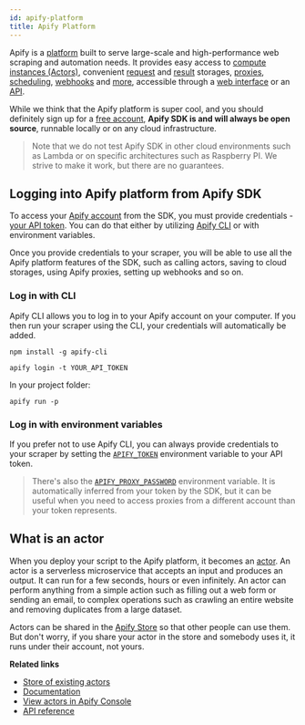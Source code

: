 ```yaml
---
id: apify-platform
title: Apify Platform
---
```



Apify is a [platform](https://apify.com) built to serve large-scale and high-performance web scraping
and automation needs. It provides easy access to [compute instances (Actors)](#what-is-an-actor),
convenient [request](../guides/request-storage) and [result](../guides/result-storage) storages, [proxies](../guides/proxy-management),
[scheduling](https://docs.apify.com/scheduler), [webhooks](https://docs.apify.com/webhooks)
and [more](https://docs.apify.com/), accessible through a [web interface](https://console.apify.com)
or an [API](https://docs.apify.com/api).

While we think that the Apify platform is super cool, and you should definitely sign up for a
[free account](https://console.apify.com/sign-up), **Apify SDK is and will always be open source**,
runnable locally or on any cloud infrastructure.

> Note that we do not test Apify SDK in other cloud environments such as Lambda or on specific
> architectures such as Raspberry PI. We strive to make it work, but there are no guarantees.

## Logging into Apify platform from Apify SDK

To access your [Apify account](https://console.apify.com/sign-up) from the SDK, you must provide
credentials - [your API token](https://console.apify.com/account#/integrations). You can do that
either by utilizing [Apify CLI](https://github.com/apify/apify-cli) or with environment
variables.

Once you provide credentials to your scraper, you will be able to use all the Apify platform
features of the SDK, such as calling actors, saving to cloud storages, using Apify proxies,
setting up webhooks and so on.

### Log in with CLI

Apify CLI allows you to log in to your Apify account on your computer. If you then run your
scraper using the CLI, your credentials will automatically be added.

```
npm install -g apify-cli
```

```
apify login -t YOUR_API_TOKEN
```

In your project folder:

```
apify run -p
```

### Log in with environment variables

If you prefer not to use Apify CLI, you can always provide credentials to your scraper
by setting the [`APIFY_TOKEN`](../guides/environment-variables#apify_token) environment
variable to your API token.

> There's also the [`APIFY_PROXY_PASSWORD`](../guides/environment-variables#apify_proxy_password)
> environment variable. It is automatically inferred from your token by the SDK, but it can be useful
> when you need to access proxies from a different account than your token represents.

## What is an actor

When you deploy your script to the Apify platform, it becomes an [actor](https://apify.com/actors).
An actor is a serverless microservice that accepts an input and produces an output. It can run for
a few seconds, hours or even infinitely. An actor can perform anything from a simple action such
as filling out a web form or sending an email, to complex operations such as crawling an entire website
and removing duplicates from a large dataset.

Actors can be shared in the [Apify Store](https://apify.com/store) so that other people can use them.
But don't worry, if you share your actor in the store and somebody uses it, it runs under their account,
not yours.

**Related links**

- [Store of existing actors](https://apify.com/store)
- [Documentation](https://docs.apify.com/actor)
- [View actors in Apify Console](https://console.apify.com/actors)
- [API reference](https://apify.com/docs/api/v2#/reference/actors)
